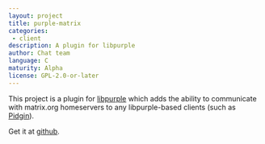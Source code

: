 ```yaml
---
layout: project
title: purple-matrix
categories: 
 - client
description: A plugin for libpurple
author: Chat team
language: C
maturity: Alpha
license: GPL-2.0-or-later
---
```


This project is a plugin for [libpurple](https://developer.pidgin.im/wiki/WhatIsLibpurple) which adds the ability to communicate with matrix.org homeservers to any libpurple-based clients (such as [Pidgin](https://www.pidgin.im/)).

Get it at [github](https://github.com/matrix-org/purple-matrix/).
